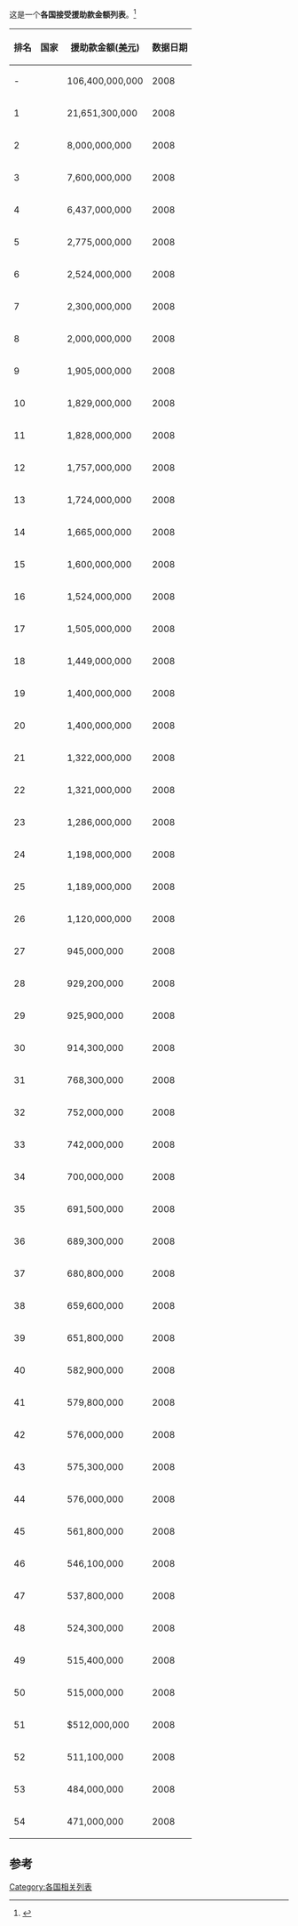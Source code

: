 这是一个'''各国接受援助款金额列表'''。<ref>{{Cite web |url=http://www.photius.com/rankings/economy/economic_aid_recipient_2008_0.html |title=存档副本 |accessdate=2009-06-08 |archive-date=2009-08-25 |archive-url=https://web.archive.org/web/20090825221954/http://www.photius.com/rankings/economy/economic_aid_recipient_2008_0.html |dead-url=no }}</ref>

{| class="wikitable" border="1"
|-
! 排名
! 国家  
! 援助款金额([[美元|美元]])
! 数据日期
|-
| -
| {{flag|World}}
| 106,400,000,000
| 2008
|-
| 1		
| {{flag|Iraq}}
| 21,651,300,000
| 2008
|-
| 2
| {{flag|Greece}}
| 8,000,000,000
| 2008
|-
| 3
| {{flag|Lebanon}}
| 7,600,000,000
| 2008
|-
| 4
| {{flag|Nigeria}}
| 6,437,000,000
| 2008
|-
| 5
| {{flag|Afghanistan}}
| 2,775,000,000
| 2008
|-
| 6
| {{flag|Indonesia}}
| 2,524,000,000
| 2008
|-
| 7
| {{flag|Yemen}}
| 2,300,000,000
| 2008
|-
| 8
| {{flag|Serbia}}
| 2,000,000,000
| 2008
|-
| 9
| {{flag|Vietnam}}
| 1,905,000,000
| 2008
|-
| 10
| {{flag|Sudan}}
| 1,829,000,000
| 2008
|-
| 11
| {{flag|Congo, Democratic Republic of the}}
| 1,828,000,000
| 2008
|-
| 12
| {{flag|People's Republic of China}}
| 1,757,000,000
| 2008
|-
| 13
| {{flag|India}}
| 1,724,000,000
| 2008
|-
| 14
| {{flag|Pakistan}}
| 1,665,000,000
| 2008
|-
| 15
| {{flag|Ethiopia}}
| 1,600,000,000
| 2008
|-
| 16
| {{flag|Poland}}
| 1,524,000,000
| 2008
|-
| 17
| {{flag|Tanzania}}
| 1,505,000,000
| 2008
|-
| 18
| {{flag|Congo, Republic of the}}
| 1,449,000,000
| 2008
|-
| 19
| {{flag|West Bank}}
| 1,400,000,000
| 2008
|-
| 20
| {{flag|Gaza}}
| 1,400,000,000
| 2008
|-
| 21
| {{flag|Russia}}
| 1,322,000,000
| 2008
|-
| 22
| {{flag|Bangladesh}}
| 1,321,000,000
| 2008
|-
| 23
| {{flag|Mozambique}}
| 1,286,000,000
| 2008
|-
| 24
| {{flag|Uganda}}
| 1,198,000,000
| 2008
|-
| 25
| {{flag|Sri Lanka}}
| 1,189,000,000
| 2008
|-
| 26
| {{flag|Ghana}}
| 1,120,000,000
| 2008
|-
| 27
| {{flag|Zambia}}
| 945,000,000
| 2008
|-
| 28
| {{flag|Madagascar}}
| 929,200,000
| 2008
|-
| 29
| {{flag|Egypt}}
| 925,900,000
| 2008
|-
| 30
| {{flag|Romania}}
| 914,300,000
| 2008
|-
| 31
| {{flag|Kenya}}
| 768,300,000
| 2008
|-
| 32
| {{flag|Jordan}}
| 752,000,000
| 2008
|-
| 33
| {{flag|Bulgaria}}
| 742,000,000
| 2008
|-
| 34
| {{flag|South Africa}}
| 700,000,000
| 2008
|-
| 35
| {{flag|Mali}}
| 691,500,000
| 2008
|-
| 36
| {{flag|Senegal}}
| 689,300,000
| 2008
|-
| 37
| {{flag|Honduras}}
| 680,800,000
| 2008
|-
| 38
| {{flag|Burkina Faso}}
| 659,600,000
| 2008
|-
| 39
| {{flag|Morocco}}
| 651,800,000
| 2008
|-
| 40
| {{flag|Bolivia}}
| 582,900,000
| 2008
|-
| 41
| {{flag|French Polynesia}}
| 579,800,000
| 2008
|-
| 42
| {{flag|Rwanda}}
| 576,000,000
| 2008
|-
| 43 			
| {{flag|Malawi}}
| 575,300,000
| 2008
|-
| 44
| {{flag|Rwanda}}
| 576,000,000
| 2008
|-
| 45
| {{flag|Philippines}}
| 561,800,000
| 2008
|-
| 46
| {{flag|Bosnia and Herzegovina}}
| 546,100,000
| 2008
|-
| 47
| {{flag|Cambodia}}
| 537,800,000
| 2008
|-
| 48
| {{flag|New Caledonia}}
| 524,300,000
| 2008
|-
| 49
| {{flag|Niger}}
| 515,400,000
| 2008
|-
| 50
| {{flag|Haiti}}
| 515,000,000
| 2008
|-
| 51
| {{flag|Greenland}}
| $512,000,000
| 2008
|-
|52
|{{Flag|Colombia}}
| 511,100,000
| 2008
|-
| 53
| {{flag|Slovenia}}
| 484,000,000
| 2008
|-
| 54
| {{flag|Nicaragua}}
| 471,000,000
| 2008
|}

== 参考 ==

<references/>

{{各国列表}}

[[Category:各国相关列表|Category:各国相关列表]]